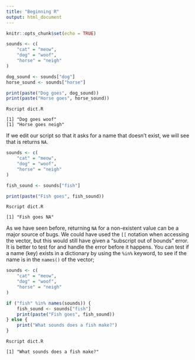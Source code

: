 ```yaml
---
title: "Beginning R"
output: html_document
---
```


```r
knitr::opts_chunk$set(echo = TRUE)
```

```R
sounds <- c(
    "cat" = "meow", 
    "dog" = "woof", 
    "horse" = "neigh"
)

dog_sound <- sounds["dog"]
horse_sound <- sounds["horse"]

print(paste("Dog goes", dog_sound))
print(paste("Horse goes", horse_sound))
```

```
Rscript dict.R

[1] "Dog goes woof"
[1] "Horse goes neigh"
```

If we edit our script so that it asks for a name that doesn't exist, 
we will see that is returns `NA`.

```R
sounds <- c(
    "cat" = "meow",
    "dog" = "woof", 
    "horse" = "neigh"
)

fish_sound <- sounds["fish"]

print(paste("Fish goes", fish_sound))
```

```
Rscript dict.R

[1] "Fish goes NA"
```

As we have seen before, returning `NA` for a non-existent value can be a major
source of bugs. We could have used the `[[` notation when accessing the vector,
but this would still have given a "subscript out of bounds" error. It is better
to test for and handle the error before it happens. You can test if a name (key)
exists in a dictionary by using the `%in%` keyword, to see if the name is
in the `names()` of the vector;

```R
sounds <- c(
    "cat" = "meow",
    "dog" = "woof",
    "horse" = "neigh"
)

if ("fish" %in% names(sounds)) {
    fish_sound <- sounds["fish"]
    print(paste("Fish goes", fish_sound))
} else {
    print("What sounds does a fish make?")
}
```

```
Rscript dict.R

[1] "What sounds does a fish make?"
```
